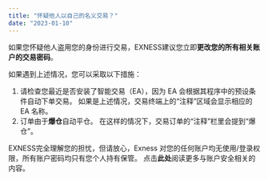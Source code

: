```yaml
---
title: "怀疑他人以自己的名义交易？"
date: "2023-01-10"
---
```


<Ads></Ads> 

如果您怀疑他人盗用您的身份进行交易，EXNESS建议您立即**更改您的所有相关账户的交易密码**。

如果遇到上述情况，您可以采取以下措施：

1. 请检查您最近是否安装了智能交易（EA），因为 EA 会根据其程序中的预设条件自动下单交易。 如果是上述情况，交易终端上的“注释”区域会显示相应的 EA 名称。
2. 订单由于**爆仓**自动平仓。 在这样的情况下，交易订单的“注释”栏里会提到“爆仓”。

EXNESS完全理解您的担忧，但请放心，Exness 对您的任何账户均无使用/登录权限，所有账户密码均只有您个人持有保管。 点击**此处**阅读更多与账户安全相关的内容。
